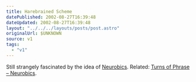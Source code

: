 ```yaml
---
title: Harebrained Scheme
datePublished: 2002-08-27T16:39:48
dateUpdated: 2002-08-27T16:39:48
layout: "../../../layouts/posts/post.astro"
originalUrl: $UNKNOWN
source: v1
tags:
  - "v1"
---
```


Still strangely fascinated by the idea of [Neurobics][1]. Related: [Turns of Phrase &#8211; Neurobics][2].

[1]: http://www.neurobics.com/ "Neurobics: Keep Your Brain Alive"
[2]: http://www.worldwidewords.org/turnsofphrase/tp-neu1.htm "World Wide Words: Neurobics as a turn of phrase"
